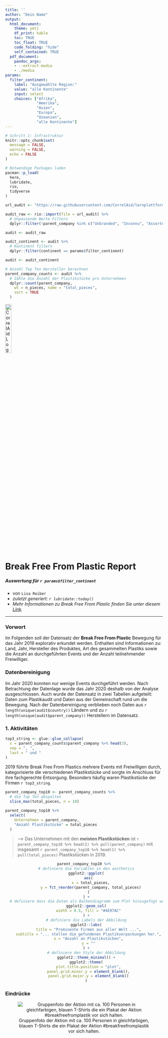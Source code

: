 ```yaml
---
title: ''
author: "Dein Name"
output:
  html_document: 
    theme: yeti
    df_print: kable
    toc: TRUE
    toc_float: TRUE
    code_folding: "hide"
    self_contained: TRUE
  pdf_document:
    pandoc_args:
    - --extract-media
    - ./media
params:
  filter_continent:
    label: "Ausgewählte Region:"
    value: "alle Kontinente"
    input: select
    choices: ["Afrika",
              "Amerika",
              "Asien",
              "Europa",
              "Ozeanien",
              "alle Kontinente"]
---
```


```r
# Schritt 1: Infrastruktur
knitr::opts_chunk$set(
  message = FALSE,
  warning = FALSE,
  echo = FALSE
)

# Notwendige Packages laden
pacman::p_load(
  here,
  lubridate,
  rio,
  tidyverse
)
```

```r
url_audit <- "https://raw.githubusercontent.com/CorrelAid/lernplattform/main/daten/bffp2019_audit_by_country_and_company.csv"

audit_raw <- rio::import(file = url_audit) %>%
  # Unpassende Werte Filtern
  dplyr::filter(!parent_company %in% c("Unbranded", "Inconnu", "Assorted"))

audit <- audit_raw
```

<!-- Hier befindet sich ein kleiner Filter-Trick in dem Code-Chunk Header. Der ganze Code-Chunk wird nämlich nur ausgeführt, wenn die Bedingung die hinter `eval=` definiert ist `TRUE` ergibt. In diesem Fall bedeutet das, dass der Code nur ausgeführt wird, wenn der Parameter nicht `alle Kontinente` ist. Wenn also z.B. ein spezifischer Kontinent ausgewählt wurde. Nur dann ergibt es Sinn, den Datensatz zu filtern. -->

```r
audit_continent <- audit %>%
  # Kontinent filtern
  dplyr::filter(continent == params$filter_continent)

audit <- audit_continent
```

```r
# Anzahl Top Ten Hersteller berechnen
parent_company_counts <- audit %>%
  # Zähle die Anzahl der Plastikstücke pro Unternehmen
  dplyr::count(parent_company,
    wt = n_pieces, name = "total_pieces",
    sort = TRUE
  )
```

[![CorrelAid Logo](media/logo.png){width="20%"}](correlaid.org)

# Break Free From Plastic Report

##### Auswertung für `r params$filter_continent`

-   von `Lisa Reiber`
-   *zuletzt generiert: `r lubridate::today()`*
-   *Mehr Informationen zu Break Free From Plastic finden Sie unter diesem [Link](https://www.breakfreefromplastic.org).*

------------------------------------------------------------------------

### Vorwort

Im Folgenden soll der Datensatz der **Break Free From Plastic** Bewegung für das Jahr 2019 explorativ erkundet werden. Enthalten sind Informationen zu: Land, Jahr, Hersteller des Produktes, Art des gesammelten Plastiks sowie die Anzahl an durchgeführten Events und der Anzahl teilnehmender Freiwilliger.

### Datenbereinigung

Im Jahr 2020 konnten nur wenige Events durchgeführt werden. Nach Betrachtung der Datenlage wurde das Jahr 2020 deshalb von der Analyse ausgeschlossen. Auch wurde der Datensatz in zwei Tabellen aufgeteilt: Daten zum Plastikaudit und Daten aus der Gemeinschaft rund um die Bewegung. Nach der Datenbereinigung verblieben noch Daten aus `r length(unique(audit$country))` Ländern und zu `r length(unique(audit$parent_company))` Herstellern im Datensatz.

### 1. Aktivitäten

```r
top3_string <- glue::glue_collapse(
  x = parent_company_counts$parent_company %>% head(3),
  sep = ", ",
  last = " und "
)
```

2019 führte Break Free From Plastics mehrere Events mit Freiwilligen durch, kategorisierte die verschiedenen Plastikstücke und sorgte im Anschluss für ihre fachgerechte Entsorgung. Besonders häufig waren Plastikstücke der Firmen `r top3_string`.

```r
parent_company_top10 <- parent_company_counts %>%
  # die Top Ten abspalten
  slice_max(total_pieces, n = 10)

parent_company_top10 %>%
  select(
    Unternehmen = parent_company,
    "Anzahl Plastikstücke" = total_pieces
  )
```

> | --> Das Unternehmen mit den **meisten Plastikstücken** ist `r parent_company_top10 %>% head(1) %>% pull(parent_company)` mit insgesamt `r parent_company_top10 %>% head(1) %>% pull(total_pieces)` Plastikstücken in 2019.

<center>

```r
parent_company_top10 %>%
  # definiere die Variablen in den aesthetics
  ggplot2::ggplot(
    aes(
      x = total_pieces,
      y = fct_reorder(parent_company, total_pieces)
    )
  ) +
  # definiere dass die Daten als Balkendiagramm zum Plot hinzugefügt werden sollen
  ggplot2::geom_col(
    width = 0.5, fill = "#4E97AC"
  ) +
  # definiere die Labels der Abbildung
  ggplot2::labs(
    title = "Prominente Firmen aus aller Welt ...",
    subtitle = "... stellen die gefundenen Plastikverpackungen her.",
    x = "Anzahl an Plastikstücken",
    y = ""
  ) +
  # definiere den Style der Abbildung
  ggplot2::theme_minimal() +
  ggplot2::theme(
    plot.title.position = "plot",
    panel.grid.minor.y = element_blank(),
    panel.grid.major.y = element_blank()
  )
```

</center>

\newpage

### Eindrücke

<center>

![Gruppenfoto der Aktion mit ca. 100 Personen in gleichfarbigen, blauen T-Shirts die ein Plakat der Aktion #breakfreefromplastik vor sich halten.](media/Titelbild.jpg "Titelbild")

</center>
